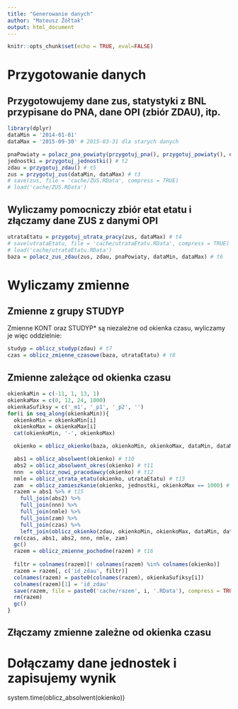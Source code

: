 ```yaml
---
title: "Generowanie danych"
author: "Mateusz Żółtak"
output: html_document
---
```


```r
knitr::opts_chunk$set(echo = TRUE, eval=FALSE)
```

# Przygotowanie danych

## Przygotowujemy dane zus, statystyki z BNL przypisane do PNA, dane OPI (zbiór ZDAU), itp.

```r
library(dplyr)
dataMin = '2014-01-01'
dataMax = '2015-09-30' # 2015-03-31 dla starych danych

pnaPowiaty = polacz_pna_powiaty(przygotuj_pna(), przygotuj_powiaty(), dataMin, dataMax) # t1
jednostki = przygotuj_jednostki() # t2
zdau = przygotuj_zdau() # t5
zus = przygotuj_zus(dataMin, dataMax) # t3
# save(zus, file = 'cache/ZUS.RData', compress = TRUE)
# load('cache/ZUS.RData')
```

## Wyliczamy pomocniczy zbiór etat etatu i złączamy dane ZUS z danymi OPI

```r
utrataEtatu = przygotuj_utrata_pracy(zus, dataMax) # t4
# save(utrataEtatu, file = 'cache/utrataEtatu.RData', compress = TRUE)
# load('cache/utrataEtatu.RData')
baza = polacz_zus_zdau(zus, zdau, pnaPowiaty, dataMin, dataMax) # t6
```

# Wyliczamy zmienne

## Zmienne z grupy STUDYP

Zmienne KONT oraz STUDYP* są niezależne od okienka czasu, wyliczamy je więc oddzielnie:
```r
studyp = oblicz_studyp(zdau) # t7
czas = oblicz_zmienne_czasowe(baza, utrataEtatu) # t8
```

## Zmienne zależące od okienka czasu

```r
okienkaMin = c(-11, 1, 13, 1)
okienkaMax = c(0, 12, 24, 1000)
okienkaSufiksy = c('_m1', '_p1', '_p2', '')
for(i in seq_along(okienkaMin)){
  okienkoMin = okienkaMin[i]
  okienkoMax = okienkaMax[i]
  cat(okienkoMin, '-', okienkoMax)

  okienko = oblicz_okienko(baza, okienkoMin, okienkoMax, dataMin, dataMax) # t9

  abs1 = oblicz_absolwent(okienko) # t10
  abs2 = oblicz_absolwent_okres(okienko) # t11
  nnn  = oblicz_nowi_pracodawcy(okienko) # t12
  nmle = oblicz_utrata_etatu(okienko, utrataEtatu) # t13
  zam  = oblicz_zamieszkanie(okienko, jednostki, okienkoMax == 1000) # t14
  razem = abs1 %>% # t15
    full_join(abs2) %>%
    full_join(nnn) %>%
    full_join(nmle) %>%
    full_join(zam) %>%
    full_join(czas) %>%
    left_join(oblicz_okienko(zdau, okienkoMin, okienkoMax, dataMin, dataMax)) # left_join, bo zdau zawiera też nieabsolwentów
  rm(czas, abs1, abs2, nnn, nmle, zam)
  gc()
  razem = oblicz_zmienne_pochodne(razem) # t16
  
  filtr = colnames(razem)[! colnames(razem) %in% colnames(okienko)]
  razem = razem[, c('id_zdau', filtr)]
  colnames(razem) = paste0(colnames(razem), okienkaSufiksy[i])
  colnames(razem)[1] = 'id_zdau'
  save(razem, file = paste0('cache/razem', i, '.RData'), compress = TRUE)
  rm(razem)
  gc()
}
```

## Złączamy zmienne zależne od okienka czasu

# Dołączamy dane jednostek i zapisujemy wynik

system.time(oblicz_absolwent(okienko))
